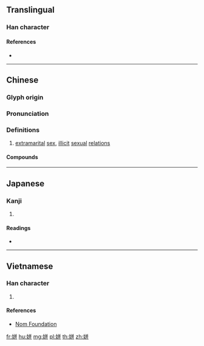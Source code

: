 ==Translingual==

===Han character===
{{Han char|rn=38|rad=女|as=06|sn=9|four=48441|canj=VTT|ids=⿰女并}}

====References====
* {{Han ref|kx=0259.160|dkj=06199|dj=0525.150|hdz=21047.100|uh=59D8|ud=23000|bh=ABB9|bd=43961}}

----

==Chinese==
{{zh-forms}}

===Glyph origin===
{{Han etym}}

===Pronunciation===
{{zh-pron
|m=pīn
|c=ping1
|h=pfs=
|md=
|mn=
|w=
|mc=y
|oc=y
|cat=n
}}

===Definitions===
{{zh-hanzi}}

# [[extramarital]] [[sex]], [[illicit]] [[sexual]] [[relation]]s

====Compounds====
{{zh-der|姘出去|姘居|姘識|姘頭|軋姘頭}}

----

==Japanese==

===Kanji===
{{ja-kanji|grade=|rs=女06}}

# {{defn|lang=ja|sort=女06}}

====Readings====
* {{ja-readings|on=[[ひん]] (hin), [[ほう]] (hō), [[へい]] (hei)|kun=}}

----

==Vietnamese==

===Han character===
{{vi-hantu|[[phanh]]|rs=女06}}

# {{defn|lang=vi|sort=女06}}

====References====
* [http://nomfoundation.org/common/nom_details.php?codepoint=59d8 Nom Foundation]

[[fr:姘]]
[[hu:姘]]
[[mg:姘]]
[[pl:姘]]
[[th:姘]]
[[zh:姘]]